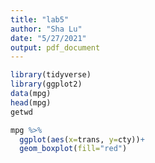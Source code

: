 ```yaml
---
title: "lab5"
author: "Sha Lu"
date: "5/27/2021"
output: pdf_document
---
```


```r
library(tidyverse)
library(ggplot2)
data(mpg)
head(mpg)
getwd
```

```r
mpg %>% 
  ggplot(aes(x=trans, y=cty))+
  geom_boxplot(fill="red")
```

